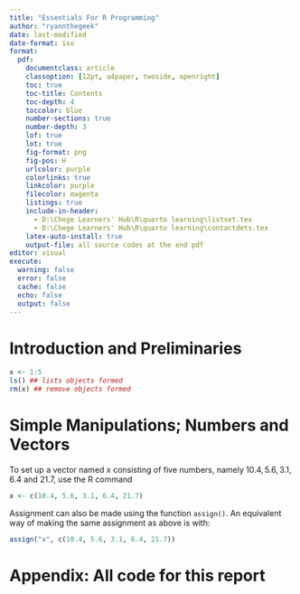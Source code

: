 ---
title: "Essentials For R Programming"
author: "ryannthegeek"
date: last-modified
date-format: iso
format:
  pdf:
    documentclass: article
    classoption: [12pt, a4paper, twoside, openright]
    toc: true
    toc-title: Contents
    toc-depth: 4
    toccolor: blue
    number-sections: true
    number-depth: 3
    lof: true
    lot: true
    fig-format: png
    fig-pos: H
    urlcolor: purple
    colorlinks: true
    linkcolor: purple
    filecolor: magenta
    listings: true
    include-in-header: 
      - D:\Chege Learners' Hub\R\quarto learning\listset.tex
      - D:\Chege Learners' Hub\R\quarto learning\contactdets.tex
    latex-auto-install: true
    output-file: all source codes at the end pdf
editor: visual
execute: 
  warning: false
  error: false
  cache: false
  echo: false
  output: false
---

```{=tex}
\pagenumbering{arabic}
\pagestyle{fancy}
```
# Introduction and Preliminaries

```{r}
x <- 1:5
ls() ## lists objects formed
rm(x) ## remove objects formed
```

# Simple Manipulations; Numbers and Vectors

To set up a vector named x consisting of five numbers, namely $10.4, 5.6, 3.1, 6.4$ and $21.7$, use the R command

```{r}
x <- c(10.4, 5.6, 3.1, 6.4, 21.7)
```

Assignment can also be made using the function `assign()`. An equivalent way of making the same assignment as above is with:

```{r}
assign("x", c(10.4, 5.6, 3.1, 6.4, 21.7))
```

# Appendix: All code for this report

```{r ref.label=knitr::all_labels(), echo=TRUE, eval=FALSE}
```
